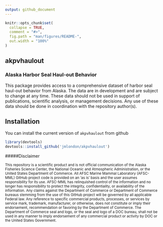 ```yaml
---
output: github_document
---
```


<!-- README.md is generated from README.Rmd. Please edit that file -->

```r
knitr::opts_chunk$set(
  collapse = TRUE,
  comment = "#>",
  fig.path = "man/figures/README-",
  out.width = "100%"
)
```
## akpvhaulout

### Alaska Harbor Seal Haul-out Behavior

This package provides access to a comprehensive dataset of 
harbor seal haul-out behavior from Alaska. The data are in development and
are subject to change at any time. These data should not be used in support
of publications, scientific analysis, or management decisions. Any use of
these data should be done in coordination with the repository author(s).

## Installation

You can install the current version of `akpvhaulout` from github

```r
library(devtools)
devtools::install_github('jmlondon/akpvhaulout')
```

#####Disclaimer

<sub>This repository is a scientific product and is not official communication of the Alaska Fisheries Science Center, the National Oceanic and Atmospheric Administration, or the United States Department of Commerce. All AFSC Marine Mammal Laboratory (AFSC-MML) GitHub project code is provided on an ‘as is’ basis and the user assumes responsibility for its use. AFSC-MML has relinquished control of the information and no longer has responsibility to protect the integrity, confidentiality, or availability of the information. Any claims against the Department of Commerce or Department of Commerce bureaus stemming from the use of this GitHub project will be governed by all applicable Federal law. Any reference to specific commercial products, processes, or services by service mark, trademark, manufacturer, or otherwise, does not constitute or imply their endorsement, recommendation or favoring by the Department of Commerce. The Department of Commerce seal and logo, or the seal and logo of a DOC bureau, shall not be used in any manner to imply endorsement of any commercial product or activity by DOC or the United States Government.</sub>
